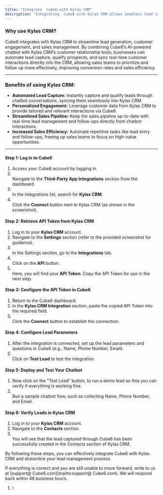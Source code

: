 ```yaml
---
title: "Integrate  Cube6 with Kylas CRM"
description: "Integrating  Cube6 with Kylas CRM allows seamless lead capturing and management. Follow these detailed steps to complete the integration:"
---
```


### **Why use Kylas CRM?**

 Cube6 integrates with Kylas CRM to streamline lead generation, customer engagement, and sales management. By combining  Cube6’s AI-powered chatbot with Kylas CRM’s customer relationship tools, businesses can automate lead capture, qualify prospects, and sync real-time customer interactions directly into the CRM, allowing sales teams to prioritize and follow up more effectively, improving conversion rates and sales efficiency.

---

### **Benefits of using Kylas CRM:**

- **Automated Lead Capture:** Instantly capture and qualify leads through chatbot conversations, syncing them seamlessly into Kylas CRM.
- **Personalized Engagement:** Leverage customer data from Kylas CRM to provide tailored and relevant interactions via  Cube6.
- **Streamlined Sales Pipeline:** Keep the sales pipeline up-to-date with real-time lead management and follow-ups directly from chatbot interactions.
- **Increased Sales Efficiency:** Automate repetitive tasks like lead entry and follow-ups, freeing up sales teams to focus on high-value opportunities.

---

#### **Step 1: Log in to  Cube6**

1. Access your  Cube6 account by logging in.
2. \
   Navigate to the **Third-Party App Integrations** section from the dashboard.
3. \
   In the integrations list, search for **Kylas CRM**.
4. \
   Click the **Connect** button next to Kylas CRM (as shown in the screenshot).

#### **Step 2: Retrieve API Token from Kylas CRM**

1. Log in to your **Kylas CRM** account.
2. Navigate to the **Settings** section (refer to the provided screenshot for guidance).
3. \
   In the Settings section, go to the **Integrations** tab.
4. \
   Click on the **API** button.
5. \
   Here, you will find your **API Token**. Copy the API Token for use in the next step.

#### **Step 3: Configure the API Token in  Cube6**

1. Return to the  Cube6 dashboard.
2. In the **Kylas CRM Integration** section, paste the copied API Token into the required field.
3. \
   Click the **Connect** button to establish the connection.

#### **Step 4: Configure Lead Parameters**

1. After the integration is connected, set up the lead parameters and questions in  Cube6 (e.g., Name, Phone Number, Email).
2. \
   Click on **Test Lead** to test the integration.

#### **Step 5: Deploy and Test Your Chatbot**

1. Now click on the  "Test Lead" button, to run a demo lead so thta you can verify if everything is working fine.
2. \
   Run a sample chatbot flow, such as collecting Name, Phone Number, and Email.

#### **Step 6: Verify Leads in Kylas CRM**

1. Log in to your **Kylas CRM** account.
2. Navigate to the **Contacts** section.
3. \
   You will see that the lead captured through  Cube6 has been successfully created in the Contacts section of Kylas CRM.

By following these steps, you can effectively integrate  Cube6 with Kylas CRM and streamline your lead management process.

If everything is correct and you are still unable to move forward, write to us at [support@ Cube6.com](mailto:support@ Cube6.com). We will respond back within 48 business hours.

1. \
     